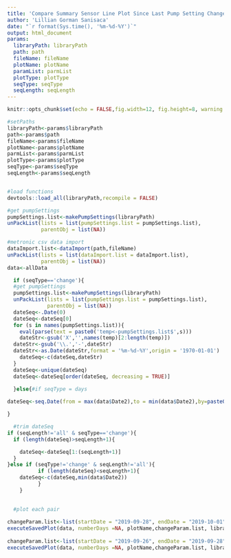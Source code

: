 ```yaml
---
title: 'Compare Summary Sensor Line Plot Since Last Pump Setting Change'
author: 'Lillian Gorman Sanisaca'
date: "`r format(Sys.time(), '%m-%d-%Y')`"
output: html_document
params:
  libraryPath: libraryPath
  path: path
  fileName: fileName
  plotName: plotName
  paramList: parmList
  plotType: plotType
  seqType: seqType
  seqLength: seqLength
---
```

 
```r

knitr::opts_chunk$set(echo = FALSE,fig.width=12, fig.height=8, warning = FALSE, message = FALSE)

```
 
```r
#setPaths
libraryPath<-params$libraryPath
path<-params$path
fileName<-params$fileName
plotName<-params$plotName
parmList<-params$parmList
plotType<-params$plotType
seqType<-params$seqType
seqLength<-params$seqLength


#load functions
devtools::load_all(libraryPath,recompile = FALSE) 

#get pumpSettings
pumpSettings.list<-makePumpSettings(libraryPath)
unPackList(lists = list(pumpSettings.list = pumpSettings.list),
           parentObj = list(NA)) 

#metronic csv data import
dataImport.list<-dataImport(path,fileName)
unPackList(lists = list(dataImport.list = dataImport.list),
           parentObj = list(NA)) 
data<-allData

  if (seqType=='change'){
  #get pumpSettings
  pumpSettings.list<-makePumpSettings(libraryPath)
  unPackList(lists = list(pumpSettings.list = pumpSettings.list),
             parentObj = list(NA)) 
  dateSeq<-.Date(0)
  dateSeq<-dateSeq[0]
  for (s in names(pumpSettings.list)){
    eval(parse(text = paste0('temp<-pumpSettings.list$',s)))
    dateStr<-gsub('X','',names(temp)[2:length(temp)])
  dateStr<-gsub('\\.','-',dateStr)
  dateStr<-as.Date(dateStr,format = '%m-%d-%Y',origin = '1970-01-01')
    dateSeq<-c(dateSeq,dateStr)
  }
  dateSeq<-unique(dateSeq)
  dateSeq<-dateSeq[order(dateSeq, decreasing = TRUE)]
  
  }else{#if seqType = days

dateSeq<-seq.Date(from = max(data$Date2),to = min(data$Date2),by=paste0('-',period,' day'))

}

  #trim dateSeq
if (seqLength!='all' & seqType=='change'){
  if (length(dateSeq)>seqLength+1){

    dateSeq<-dateSeq[1:(seqLength+1)]
  }
}else if (seqType!='change' & seqLength!='all'){
          if (length(dateSeq)<seqLength+1){
    dateSeq<-c(dateSeq,min(data$Date2))
          }
    }
 

  #plot each pair
 
changeParam.list<-list(startDate = "2019-09-28", endDate = "2019-10-01")
executeSavedPlot(data, numberDays =NA, plotName,changeParam.list, libraryPath)
 
changeParam.list<-list(startDate = "2019-09-26", endDate = "2019-09-28")
executeSavedPlot(data, numberDays =NA, plotName,changeParam.list, libraryPath)
```
